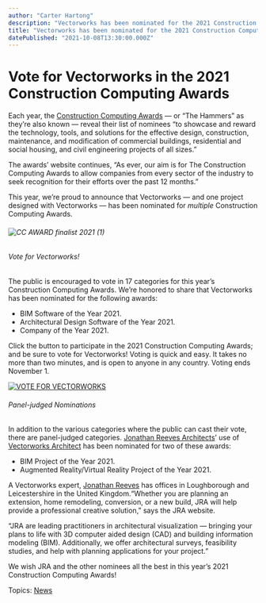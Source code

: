 ```yaml
---
author: "Carter Hartong"
description: "Vectorworks has been nominated for the 2021 Construction Computing Awards. Vote for Vectorworks today!"
title: "Vectorworks has been nominated for the 2021 Construction Computing Awards. Vote for Vectorworks today!" 
datePublished: "2021-10-08T13:30:00.000Z"
---
```

# Vote for Vectorworks in the 2021 Construction Computing Awards

Each year, the [Construction Computing Awards](https://constructioncomputingawards.co.uk/index.php) — or “The Hammers” as they’re also known — reveal their list of nominees “to showcase and reward the technology, tools, and solutions for the effective design, construction, maintenance, and modification of commercial buildings, residential and social housing, and civil engineering projects of all sizes.”

The awards’ website continues, “As ever, our aim is for The Construction Computing Awards to allow companies from every sector of the industry to seek recognition for their efforts over the past 12 months.”

This year, we’re proud to announce that Vectorworks — and one project designed with Vectorworks — has been nominated for _multiple_ Construction Computing Awards.

###### ![CC AWARD finalist 2021 (1)](https://blog.vectorworks.net/hs-fs/hubfs/Blog%20Images/210929_Construction%20Computing%20Awards/CC%20AWARD%20finalist%202021%20(1).jpg?width=1277&name=CC%20AWARD%20finalist%202021%20(1).jpg)

###### Vote for Vectorworks!

The public is encouraged to vote in 17 categories for this year’s Construction Computing Awards. We’re honored to share that Vectorworks has been nominated for the following awards:

* BIM Software of the Year 2021.
* Architectural Design Software of the Year 2021.
* Company of the Year 2021.

Click the button to participate in the 2021 Construction Computing Awards; and be sure to vote for Vectorworks! Voting is quick and easy. It takes no more than two minutes, and is open to anyone in any country. Voting ends November 1.

[![VOTE FOR VECTORWORKS](https://no-cache.hubspot.com/cta/default/3018241/e732fbb4-da9b-4e67-860e-0e06d1349b26.png)](https://cta-redirect.hubspot.com/cta/redirect/3018241/e732fbb4-da9b-4e67-860e-0e06d1349b26) 

###### Panel-judged Nominations

In addition to the various categories where the public can cast their vote, there are panel-judged categories. [Jonathan Reeves Architects](https://www.jonathanreevesarchitects.uk/)’ use of [Vectorworks Architect](https://www.vectorworks.net/architect) has been nominated for two of these awards:

* BIM Project of the Year 2021.
* Augmented Reality/Virtual Reality Project of the Year 2021.

A Vectorworks expert, [Jonathan Reeves](https://www.youtube.com/channel/UC56qp6QeXSAayDOOHu3BcCA) has offices in Loughborough and Leicestershire in the United Kingdom.“Whether you are planning an extension, home remodeling, conversion, or a new build, JRA will help provide a professional creative solution,” says the JRA website.

“JRA are leading practitioners in architectural visualization — bringing your plans to life with 3D computer aided design (CAD) and building information modeling (BIM). Additionally, we offer architectural surveys, feasibility studies, and help with planning applications for your project.”

We wish JRA and the other nominees all the best in this year’s 2021 Construction Computing Awards!

 Topics: [News](https://blog.vectorworks.net/topic/news) 

 